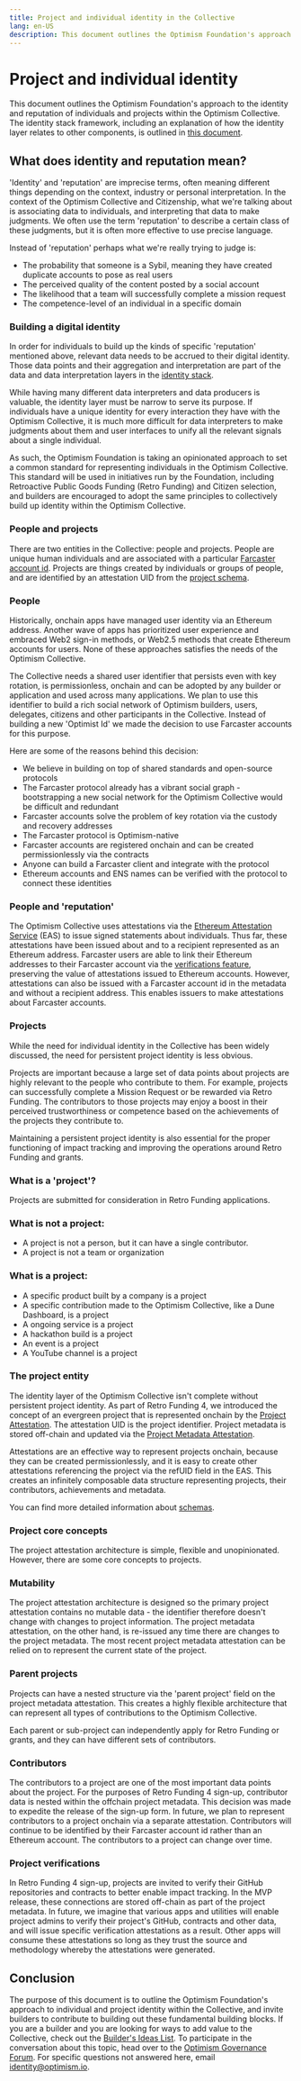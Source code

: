 ```yaml
---
title: Project and individual identity in the Collective
lang: en-US
description: This document outlines the Optimism Foundation's approach to the identity and reputation of individuals and projects within the Optimism Collective.
---
```


# Project and individual identity

This document outlines the Optimism Foundation's approach to the identity and reputation of individuals and projects within the Optimism Collective. The identity stack framework, including an explanation of how the identity layer relates to other components, is outlined in [this document](/identity/overview/).

## What does identity and reputation mean?

'Identity' and 'reputation' are imprecise terms, often meaning different things depending on the context, industry or personal interpretation. In the context of the Optimism Collective and Citizenship, what we're talking about is associating data to individuals, and interpreting that data to make judgments. We often use the term 'reputation' to describe a certain class of these judgments, but it is often more effective to use precise language. 

Instead of 'reputation' perhaps what we're really trying to judge is:

* The probability that someone is a Sybil, meaning they have created duplicate accounts to pose as real users 
* The perceived quality of the content posted by a social account
* The likelihood that a team will successfully complete a mission request
* The competence-level of an individual in a specific domain

### Building a digital identity

In order for individuals to build up the kinds of specific 'reputation' mentioned above, relevant data needs to be accrued to their digital identity. Those data points and their aggregation and interpretation are part of the data and data interpretation layers in the [identity stack](/identity/overview). 

While having many different data interpreters and data producers is valuable, the identity layer must be narrow to serve its purpose. If individuals have a unique identity for every interaction they have with the Optimism Collective, it is much more difficult for data interpreters to make judgments about them and user interfaces to unify all the relevant signals about a single individual.

As such, the Optimism Foundation is taking an opinionated approach to set a common standard for representing individuals in the Optimism Collective. This standard will be used in initiatives run by the Foundation, including Retroactive Public Goods Funding (Retro Funding) and Citizen selection, and builders are encouraged to adopt the same principles to collectively build up identity within the Optimism Collective.

### People and projects

There are two entities in the Collective: people and projects. People are unique human individuals and are associated with a particular [Farcaster account id](https://docs.farcaster.xyz/learn/what-is-farcaster/accounts). Projects are things created by individuals or groups of people, and are identified by an attestation UID from the [project schema](/identity/schemas#project-identifier). 

### People

Historically, onchain apps have managed user identity via an Ethereum address. Another wave of apps has prioritized user experience and embraced Web2 sign-in methods, or Web2.5 methods that create Ethereum accounts for users. None of these approaches satisfies the needs of the Optimism Collective. 

The Collective needs a shared user identifier that persists even with key rotation, is permissionless, onchain and can be adopted by any builder or application and used across many applications. We plan to use this identifier to build a rich social network of Optimism builders, users, delegates, citizens and other participants in the Collective. Instead of building a new 'Optimist Id' we made the decision to use Farcaster accounts for this purpose. 

Here are some of the reasons behind this decision:

* We believe in building on top of shared standards and open-source protocols
* The Farcaster protocol already has a vibrant social graph - bootstrapping a new social network for the Optimism Collective would be difficult and redundant
* Farcaster accounts solve the problem of key rotation via the custody and recovery addresses
* The Farcaster protocol is Optimism-native
* Farcaster accounts are registered onchain and can be created permissionlessly via the contracts
* Anyone can build a Farcaster client and integrate with the protocol
* Ethereum accounts and ENS names can be verified with the protocol to connect these identities

### People and 'reputation'

The Optimism Collective uses attestations via the [Ethereum Attestation Service](https://optimism.easscan.org/) (EAS) to issue signed statements about individuals. Thus far, these attestations have been issued about and to a recipient represented as an Ethereum address. Farcaster users are able to link their Ethereum addresses to their Farcaster account via the [verifications feature](https://docs.farcaster.xyz/developers/guides/writing/verify-address), preserving the value of attestations issued to Ethereum accounts. However, attestations can also be issued with a Farcaster account id in the metadata and without a recipient address. This enables issuers to make attestations about Farcaster accounts.


### Projects

While the need for individual identity in the Collective has been widely discussed, the need for persistent project identity is less obvious. 

Projects are important because a large set of data points about projects are highly relevant to the people who contribute to them. For example, projects can successfully complete a Mission Request or be rewarded via Retro Funding. The contributors to those projects may enjoy a boost in their perceived trustworthiness or competence based on the achievements of the projects they contribute to.

Maintaining a persistent project identity is also essential for the proper functioning of impact tracking and improving the operations around Retro Funding and grants. 

### What is a 'project'?

Projects are submitted for consideration in Retro Funding applications.

### What is not a project:

* A project is not a person, but it can have a single contributor.
* A project is not a team or organization

### What is a project:

* A specific product built by a company is a project
* A specific contribution made to the Optimism Collective, like a Dune Dashboard, is a project
* A ongoing service is a project
* A hackathon build is a project
* An event is a project
* A YouTube channel is a project

### The project entity

The identity layer of the Optimism Collective isn't complete without persistent project identity. As part of Retro Funding 4, we introduced the concept of an evergreen project that is represented onchain by the [Project Attestation](/identity/schemas#project-identifier). The attestation UID is the project identifier. Project metadata is stored off-chain and updated via the [Project Metadata Attestation](/identity/schemas#project-metadata).

Attestations are an effective way to represent projects onchain, because they can be created permissionlessly, and it is easy to create other attestations referencing the project via the refUID field in the EAS. This creates an infinitely composable data structure representing projects, their contributors, achievements and metadata.

You can find more detailed information about [schemas](/identity/schemas#project-metadata).

### Project core concepts

The project attestation architecture is simple, flexible and unopinionated. However, there are some core concepts to projects.

### Mutability

The project attestation architecture is designed so the primary project attestation contains no mutable data - the identifier therefore doesn't change with changes to project information. The project metadata attestation, on the other hand, is re-issued any time there are changes to the project metadata. The most recent project metadata attestation can be relied on to represent the current state of the project.

### Parent projects

Projects can have a nested structure via the 'parent project' field on the project metadata attestation. This creates a highly flexible architecture that can represent all types of contributions to the Optimism Collective.

Each parent or sub-project can independently apply for Retro Funding or grants, and they can have different sets of contributors.

### Contributors

The contributors to a project are one of the most important data points about the project. For the purposes of Retro Funding 4 sign-up, contributor data is nested within the offchain project metadata. This decision was made to expedite the release of the sign-up form. In future, we plan to represent contributors to a project onchain via a separate attestation. Contributors will continue to be identified by their Farcaster account id rather than an Ethereum account. The contributors to a project can change over time.

### Project verifications

In Retro Funding 4 sign-up, projects are invited to verify their GitHub repositories and contracts to better enable impact tracking. In the MVP release, these connections are stored off-chain as part of the project metadata. In future, we imagine that various apps and utilities will enable project admins to verify their project's GitHub, contracts and other data, and will issue specific verification attestations as a result. Other apps will consume these attestations so long as they trust the source and methodology whereby the attestations were generated.

## Conclusion

The purpose of this document is to outline the Optimism Foundation's approach to individual and project identity within the Collective, and invite builders to contribute to building out these fundamental building blocks. If you are a builder and you are looking for ways to add value to the Collective, check out the [Builder's Ideas List](https://contribute.optimism.io). To participate in the conversation about this topic, head over to the [Optimism Governance Forum](https://gov.optimism.io). For specific questions not answered here, email identity@optimism.io.